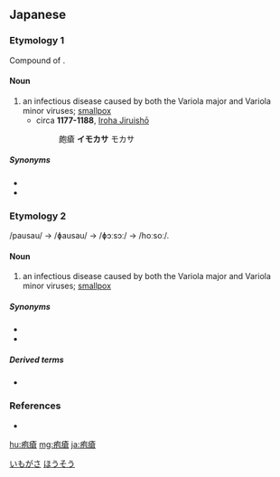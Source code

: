 ==Japanese==
{{ja-kanjitab|疱|瘡}}

===Etymology 1===
Compound of {{compound|疱|tr1=imo|瘡|tr2=kasa|t2=skin disease|lang=ja}}.

====Noun====
{{ja-noun|いもがさ}}
# an infectious disease caused by both the Variola major and Variola minor viruses; [[smallpox]]
#* circa '''1177-1188''', [[w:Iroha Jiruishō|Iroha Jiruishō]]
#*: 皰瘡 '''イモカサ''' モカサ

=====Synonyms=====
* {{ja-r|痘瘡|もがさ}}
* {{ja-r|天然痘|てんねんとう}}

[[Category:ja:Diseases|いもがさ]]

===Etymology 2===
/pausau/ → /ɸausau/ → /ɸɔːsɔː/ → /hoːsoː/.

====Noun====
{{ja-noun|ほうそう|hhira=はうさう}}
# an infectious disease caused by both the Variola major and Variola minor viruses; [[smallpox]]

=====Synonyms=====
* {{ja-r|痘瘡|もがさ}}
* {{ja-r|天然痘|てんねんとう}}

=====Derived terms=====
* {{ja-r|水疱瘡|みずぼうそう}}

[[Category:ja:Diseases|ほうそう]]

===References===
* {{cite-book
|last=Tadakane
|first=Tachibana
|coauthors=[[w:Masamune Atsuo|Atsuo Masamune]] (ed.)
|title=[[w:Iroha Jiruishō|Iroha Jiruishō]]
|publisher=Kazama Shobō
|year_published=1971
|year=circa 1177-1188
|language=Japanese
}}

[[hu:疱瘡]]
[[mg:疱瘡]]
[[ja:疱瘡]]